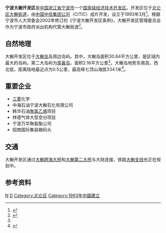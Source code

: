 {{中国行政管理区
| name = 宁波大榭开发区
| English_name = Ningbo Daxie Development Zone
| logo = Daxie Development Zone.png
| subdivision_type1 = 所属行政区
| subdivision_name1 = [[浙江省|浙江省]][[宁波市|宁波市]]
| established_date = 1993年3月
| class = [[国家级经济技术开发区|国家级经济技术开发区]]
| map = Daxie Development Zone in Ningbo.svg
| map size = 150
| state = [[宁波市|宁波市]]
| mapofstate= China Zhejiang Ningbo.svg
| division = 1
| subdistrict = 1
| seat = 滨海南路111号
| county = [[北仑区|北仑区]]
| governing_body = 宁波开发区管理委员会
| area = 36 平方公里
| population_total = 
| website = http://www.daxie.gov.cn/
}}
'''宁波大榭开发区'''是[[中国|中国]][[浙江省|浙江省]][[宁波市|宁波市]]一个[[国家级经济技术开发区|国家级经济技术开发区]]。开发区位于[[北仑区|北仑区]][[大榭街道|大榭街道]]，由[[中国中信集团公司|中国中信集团公司]]（CITIC）成片开发，设立于1993年3月<ref name="main-intro">{{cite web|url=http://www.daxie.gov.cn/|title=大榭简介|publisher=宁波大榭开发区管理委员会|accessdate=2011-10-08|archive-date=2011-11-01|archive-url=https://web.archive.org/web/20111101214422/http://www.daxie.gov.cn/|dead-url=no}}</ref>。根据宁波市人大常委会2002年修订的《宁波大榭开发区条例》，大榭开发区管理委员会作为宁波市政府派出机构代管大榭街道<ref>{{cite web|url=http://www.nbrd.gov.cn/art/2013/9/2/art_4960_1021753.html|title=宁波大榭开发区条例|publisher=宁波市人大常委会|date=2002-09-13|accessdate=2011-10-08|deadurl=yes|archiveurl=https://web.archive.org/web/20160304054116/http://www.nbrd.gov.cn/art/2013/9/2/art_4960_1021753.html|archivedate=2016-03-04}}</ref>。

== 自然地理 ==
大榭开发区位于[[大榭岛|大榭岛]]及周边岛屿。其中，大榭岛面积30.84平方公里，是区域内最大的岛屿。第二大岛屿为[[穿鼻岛|穿鼻岛]]，面积2.16平方公里<ref name="main-intro" />。大榭岛地势东南高，西北低，距离陆地最近点为0.5公里，最高峰七顶山海拔334.1米<ref name="shizhi-environment">{{cite book|title=宁波市志|year=1995|chapter=第三卷 自然环境|publisher=中华书局|isbn=978-7-101-01507-2}}</ref>。

== 重要企业 ==
* [[三菱|三菱]]化学
* 中海石油宁波大榭石化有限公司
* 韩华石油[[聚氯乙烯|聚氯乙烯]]项目
* 林德气体大型空分项目
* 宁波万华聚氨酯公司
* 招商国际集装箱码头

== 交通 ==
大榭开发区通过[[大榭跨海大桥|大榭跨海大桥]]和[[大榭第二大桥|大榭第二大桥]]与大陆连接，铁路[[大榭支线|大榭支线]]也正在规划中。

== 参考资料 ==
{{reflist|2}}

{{国家级经济技术开发区}}
{{Ningbo-stub}}
[[Category:国家级经济技术开发区|N]]
[[Category:宁波行政管理区|D]]
[[Category:北仑区|Category:北仑区]]
[[Category:1993年中國建立|Category:1993年中國建立]]